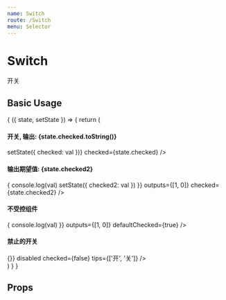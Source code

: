 ```yaml
---
name: Switch
route: /Switch
menu: Selector
---
```



# Switch

开关

## Basic Usage

<Playground>
  <State initial={{
      checked: false,
      checked2: 0,
    }}>
    {
      ({ state, setState }) => {
        return (
          <div>
            <h4>开关, 输出: {state.checked.toString()}</h4>
            <Switch
              onChange={val => setState({
                checked: val
              })}
              checked={state.checked} />
            <h4>输出期望值: {state.checked2}</h4>
            <Switch
              onChange={val => {
                console.log(val)
                setState({
                  checked2: val
                })
              }}
              outputs={[1, 0]}
              checked={state.checked2} />
            <h4>不受控组件</h4>
            <Switch
              onChange={val => {
                console.log(val)
              }}
              outputs={[1, 0]}
              defaultChecked={true} />
            <h4>禁止的开关</h4>
            <Switch
              onChange={val => {}}
              disabled
              checked={false}
              tips={['开', '关']} />
          </div>
        )
      }
    }
  </State>
</Playground>

## Props

<Props of={Switch} />
